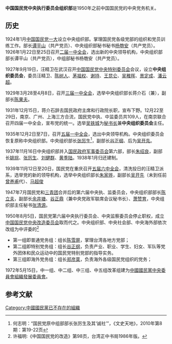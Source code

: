 '''中国国民党中央执行委员会组织部'''是1950年之前中国国民党的中央党务机关。
==历史==
1924年1月[[中國國民黨第一次全國代表大會|中国国民党一大]]设立中央组织部。掌理国民党各级党部的组织和党员训练工作。部长[[谭平山|谭平山]]（共产党员）、中央组织部秘书秘书[[杨匏安|杨匏安]]（共产党员）。1926年1月22日至25日召开[[中国国民党二届一中全会|二届一中全会]]，选出新的中央领导机构，中央组织部部长谭平山（共产党员），中组部秘书杨匏安（共产党员）。

1927年9月19日，汪精卫在武汉召开[[中国国民党中央特别委员会|中国国民党中央特别委员会]]会议，设立'''中央组织委员会'''，委员汪精卫、[[陈树人|陈树人]]、[[茅祖权|茅祖权]]、[[谢持|谢持]]、[[王昆仑|王昆仑]]、[[吴稚晖|吴稚晖]]、[[景定成|景定成]]、[[潘云超|潘云超]]。

1929年3月28至4月8日，召开[[中国国民党三届一中全会|三届一中全会]]，选举中央组织部长蒋介石（兼），副部长[[陈果夫|陈果夫]]。

1931年12月15日，蒋介石辞去国民政府主席和行政院长职，宣布下野。12月22至29日，南京、广州、上海三方合流，国民党中执、中监委员共109人，在南京联合召开四届一中全会，宣布党的统一。选举[[吴铁城|吴铁城]]为[[中国国民党秘书长|秘书长]]兼'''中央组织委员会'''主任。 

1935年12月2日至7日，召开[[中国国民党五届一中全会|五届一中全会]]，选出中央领导机构。中央组织委员会恢复原称中央组织部。中央组织部长[[张厉生|张厉生]]<ref>何志明：“国民党原中组部部长张厉生及其‘诚社’”，《文史天地》，2010年第8期：第19-22页</ref>，副部长[[谷正纲|谷正纲]]、后为[[吴开先|吴开先]]。

1937年11月16日中央组织部并入[[国民政府军事委员会|国民政府军事委员会]]第六部，部长[[朱绍良|朱绍良]]，副部长[[姚琮|姚琮]]、[[张厉生|张厉生]]、[[刘健群|刘健群]]、[[黄季陆|黄季陆]]。1938年1月归还建制。

1939年11月12日至20日，国民党在重庆召开[[中国国民党五届六中全会|五届六中全会]]，清洗投日的汪精卫派系，选举党的新的领导机构，选举中央组织部长[[朱家骅|朱家骅]]，副部长[[吴开先|吴开先]]（未到任前[[曾养甫|曾养甫]]代）、[[马超俊|马超俊]]

1947年7月国民党和[[三青团|三青团]]合并后的第六届中央执、监委员会，中央组织部部长[[陈立夫|陈立夫]]，副部长[[余井塘|余井塘]]、[[谷正鼎|谷正鼎]]（兼中央党政军联席会议秘书长）、[[萧赞育|萧赞育]]，中央组织部主任秘书[[张清源|张清源]]。

1950年8月5日，国民党第六届中央执行委员会、中央监察委员会停止职权，成立[[中国国民党中央改造委员会|中国国民党中央改造委员会]]取而代之。中央组织部、中央社会部、中央海外部依次改组为中评委的<ref>许福明:《中国国民党的改造》第98页，台湾正中书局1986年版。</ref>
* 第一组即普通党务组：组长[[陈雪屏|陈雪屏]]，掌理台湾各地方党部；
* 第二组即特别党务组：组长[[谷正纲|谷正纲]]，负责产业、职业、学生、妇女、军队等党外团体和民众运动中的国民党特别党部的指导实务。
* 第三组即海外党务组：组长[[郑彦棻|郑彦棻]]，负责海外各级国民党组织的党务；

1972年5月15日，中一组、中二组、中三组、中五组改革组建为[[中國國民黨中央委員會組織發展委員會|中國國民黨中央委員會組織發展委員會]]。

==参考文献==
<references/>
[[Category:中國國民黨已不存在的組織|Category:中國國民黨已不存在的組織]]
